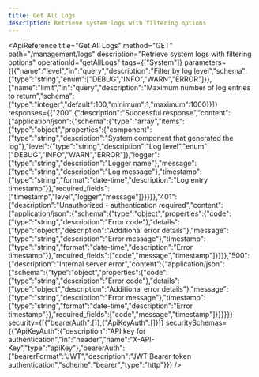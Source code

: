 ```yaml
---
title: Get All Logs
description: Retrieve system logs with filtering options
---
```



<ApiReference
  title="Get All Logs"
  method="GET"
  path="/management/logs"
  description="Retrieve system logs with filtering options"
  operationId="getAllLogs"
  tags={["System"]}
  parameters={[{"name":"level","in":"query","description":"Filter by log level","schema":{"type":"string","enum":["DEBUG","INFO","WARN","ERROR"]}},{"name":"limit","in":"query","description":"Maximum number of log entries to return","schema":{"type":"integer","default":100,"minimum":1,"maximum":1000}}]}
  responses={{"200":{"description":"Successful response","content":{"application/json":{"schema":{"type":"array","items":{"type":"object","properties":{"component":{"type":"string","description":"System component that generated the log"},"level":{"type":"string","description":"Log level","enum":["DEBUG","INFO","WARN","ERROR"]},"logger":{"type":"string","description":"Logger name"},"message":{"type":"string","description":"Log message"},"timestamp":{"type":"string","format":"date-time","description":"Log entry timestamp"}},"required_fields":["timestamp","level","logger","message"]}}}}},"401":{"description":"Unauthorized - authentication required","content":{"application/json":{"schema":{"type":"object","properties":{"code":{"type":"string","description":"Error code"},"details":{"type":"object","description":"Additional error details"},"message":{"type":"string","description":"Error message"},"timestamp":{"type":"string","format":"date-time","description":"Error timestamp"}},"required_fields":["code","message","timestamp"]}}}},"500":{"description":"Internal server error","content":{"application/json":{"schema":{"type":"object","properties":{"code":{"type":"string","description":"Error code"},"details":{"type":"object","description":"Additional error details"},"message":{"type":"string","description":"Error message"},"timestamp":{"type":"string","format":"date-time","description":"Error timestamp"}},"required_fields":["code","message","timestamp"]}}}}}}
  security={[{"bearerAuth":[]},{"ApiKeyAuth":[]}]}
  securitySchemas={{"ApiKeyAuth":{"description":"API key for authentication","in":"header","name":"X-API-Key","type":"apiKey"},"bearerAuth":{"bearerFormat":"JWT","description":"JWT Bearer token authentication","scheme":"bearer","type":"http"}}}
/>

